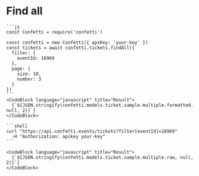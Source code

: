 
# Find all

<Parameters model={confetti.models.ticket} />

<Tabs>
  <TabItem value="javascript" label="JavaScript" default>

    ```js  
    const Confetti = require('confetti')

    const confetti = new Confetti({ apiKey: 'your-key' })
    const tickets = await confetti.tickets.findAll({
      filter: {
        eventId: 16969
      },
      page: {
        size: 10,
        number: 3
      }
    })
    ```
    <CodeBlock language="javascript" title="Result">
      {`${JSON.stringify(confetti.models.ticket.sample.multiple.formatted, null, 2)}`}
    </CodeBlock>

  </TabItem>
  <TabItem value="curl" label="curl">

    ```shell
    curl "https://api.confetti.events/tickets?filter[eventId]=16969"
      -H "Authorization: apikey your-key"
    ```

    <CodeBlock language="javascript" title="Result">
      {`${JSON.stringify(confetti.models.ticket.sample.multiple.raw, null, 2)}`}
    </CodeBlock>
    
  </TabItem>
</Tabs>


